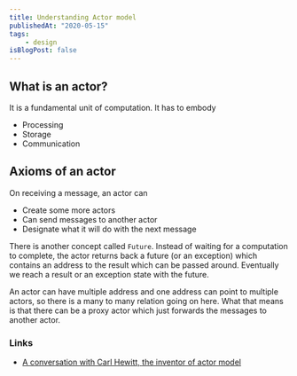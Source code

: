 ```yaml
---
title: Understanding Actor model
publishedAt: "2020-05-15"
tags:
    - design
isBlogPost: false
---
```


## What is an actor?

It is a fundamental unit of computation. It has to embody

-   Processing
-   Storage
-   Communication

## Axioms of an actor

On receiving a message, an actor can

-   Create some more actors
-   Can send messages to another actor
-   Designate what it will do with the next message

There is another concept called `Future`. Instead of waiting for a computation to complete, the actor returns back a
future (or an exception) which contains an address to the result which can be passed around. Eventually we reach a
result or an exception state with the future.

An actor can have multiple address and one address can point to multiple actors, so there is a many to many relation
going on here. What that means is that there can be a proxy actor which just forwards the messages to another actor.

### Links

-   [A conversation with Carl Hewitt, the inventor of actor model](https://www.youtube.com/watch?v=7erJ1DV_Tlo)
